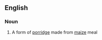 ==English==

===Noun===
{{en-noun|-}}

#{{context|South Africa}} A form of [[porridge]] made from [[maize]] meal